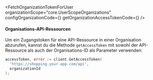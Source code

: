 

<FetchOrganizationTokenForUser
  organizationScope="core.UserScopeOrganizations"
  configOrganizationCode={<ConfigOrganizationCode />}
  getOrganizationAccessTokenCode={<GetOrganizationAccessTokenCode />}
/>

#### Organisations-API-Ressourcen

Um ein Zugangstoken für eine API-Ressource in einer Organisation abzurufen, kannst du die Methode `getAccessToken` mit sowohl der API-Ressource als auch der Organisations-ID als Parameter verwenden:

```go
accessToken, error := client.GetAccessToken(
  'https://shopping.your-app.com/api',
  organizationId
);
```
